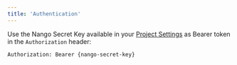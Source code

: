 ```yaml
---
title: 'Authentication'
---
```


Use the Nango Secret Key available in your [Project Settings](https://app.nango.dev/project-settings) as Bearer token in the `Authorization` header:

```
Authorization: Bearer {nango-secret-key}
```